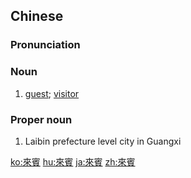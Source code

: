 {{also|来宾|来賓}}
==Chinese==
{{zh-forms|s=来宾}}

===Pronunciation===
{{zh-pron
|m=láibīn
|c=loi4 ban1
|mn=qz,tw,xm,zz:lâi-pin
|cat=n,pn
}}

===Noun===
{{zh-noun}}

# [[guest]]; [[visitor]]
#: {{zh-x|各位 領導，各位 來賓|honourable leaders, distinguished '''guests'''}}

===Proper noun===
{{zh-proper noun}}

# Laibin prefecture level city in Guangxi

{{zh-cat|Intermediate}}

[[ko:來賓]]
[[hu:來賓]]
[[ja:來賓]]
[[zh:來賓]]